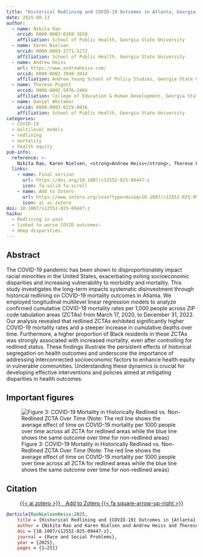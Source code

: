 ```yaml
---
title: "Historical Redlining and COVID-19 Outcomes in Atlanta, Georgia: A Multilevel Approach to Place-Based Research"
date: 2025-08-13
author:
  - name: Nikita Rao
    orcid: 0000-0003-0369-3650
    affiliation: School of Public Health, Georgia State University
  - name: Karen Nielsen
    orcid: 0000-0003-3771-5272
    affiliation: School of Public Health, Georgia State University
  - name: Andrew Heiss
    url: https://www.andrewheiss.com/
    orcid: 0000-0002-3948-3914
    affiliation: Andrew Young School of Policy Studies, Georgia State University
  - name: Therese Pigott
    orcid: 0000-0002-5976-246X
    affiliation: College of Education & Human Development, Georgia State University
  - name: Daniel Whitaker
    orcid: 0000-0003-0229-0016
    affiliation: School of Public Health, Georgia State University
categories:
  - COVID-19
  - multilevel models
  - redlining
  - mortality
  - health equity
pub-info:
  reference: >-
    Nikita Rao, Karen Nielsen, <strong>Andrew Heiss</strong>, Therese Pigott, and Daniel Whitaker, “Historical Redlining and COVID-19 Outcomes in Atlanta, Georgia: A Multilevel Approach to Place-Based Research,” Race and Social Problems (2025), doi: <a href="https://doi.org/10.1007/s12552-025-09447-z"><code>10.1007/s12552-025-09447-z</code></a>.
  links:
    - name: Final version
      url: https://doi.org/10.1007/s12552-025-09447-z
      icon: fa-solid fa-scroll
    - name: Add to Zotero
      url: https://www.zotero.org/save?type=doi&q=10.1007/s12552-025-09447-z
      icon: ai ai-zotero
doi: 10.1007/s12552-025-09447-z
haiku:
  - Redlining in past
  - linked to worse COVID outcomes—
  - deep disparities.
---
```


## Abstract

The COVID-19 pandemic has been shown to disproportionately impact racial minorities in the United States, exacerbating exiting socioeconomic disparities and increasing vulnerability to morbidity and mortality. This study investigates the long-term impacts systematic disinvestment through historical redlining on COVID-19 mortality outcomes in Atlanta. We employed longitudinal multilevel linear regression models to analyze confirmed cumulative COVID-19 mortality rates per 1,000 people across ZIP code tabulation areas (ZCTAs) from March 17, 2020, to December 31, 2022. Our analysis revealed that redlined ZCTAs exhibited significantly higher COVID-19 mortality rates and a steeper increase in cumulative deaths over time. Furthermore, a higher proportion of Black residents in these ZCTAs was strongly associated with increased mortality, even after controlling for redlined status. These findings illustrate the persistent effects of historical segregation on health outcomes and underscore the importance of addressing interconnected socioeconomic factors to enhance health equity in vulnerable communities. Understanding these dynamics is crucial for developing effective interventions and policies aimed at mitigating disparities in health outcomes.


## Important figures

![Figure 3: COVID-19 Mortality in Historically Redlined vs. Non-Redlined ZCTA Over Time (Note: The red line shows the average effect of time on COVID-19 mortality per 1000 people over time across all ZCTA for redlined areas while the blue line shows the same outcome over time for non-redlined areas)](fig3.png)


## Citation

<p class="buttons" style="text-align:center;">
<a class="btn btn-danger" target="_blank" href="https://www.zotero.org/save?type=doi&q=10.1007/s12552-025-09447-z">{{< ai zotero >}}&emsp;Add to Zotero {{< fa square-arrow-up-right >}}</a>
</p>

```bibtex
@article{RaoNielsenHeiss:2025,
    title = {Historical Redlining and {COVID-19} Outcomes in {Atlanta}, {Georgia}: {A} Multilevel Approach to Place-Based Research},
    author = {Nikita Rao and Karen Nielsen and Andrew Heiss and Therese Pigott and Daniel Whitaker},
    doi = {10.1007/s12552-025-09447-z},
    journal = {Race and Social Problems},
    year = {2025},
    pages = {1–23}}
```
